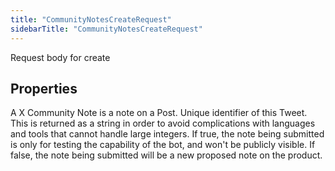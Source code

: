```yaml
---
title: "CommunityNotesCreateRequest"
sidebarTitle: "CommunityNotesCreateRequest"
---
```


Request body for create

## Properties

<ResponseField name="info" type="`Record`\<`string`, `any`\>" required>
A X Community Note is a note on a Post.
</ResponseField>





<ResponseField name="postId" type="`string`">
Unique identifier of this Tweet. This is returned as a string in order to avoid complications with languages and tools that cannot handle large integers.
</ResponseField>





<ResponseField name="testMode" type="`boolean`">
If true, the note being submitted is only for testing the capability of the bot, and won't be publicly visible. If false, the note being submitted will be a new proposed note on the product.
</ResponseField>



